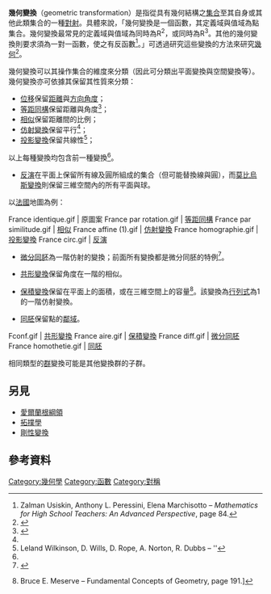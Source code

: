 '''幾何變換'''（geometric transformation）是指從具有幾何結構之[[集合|集合]]至其自身或其他此類集合的一種[[對射|對射]]。具體來說，「幾何變換是一個函數，其定義域與值域為點集合。幾何變換最常見的定義域與值域為同時為R<sup>2</sup>，或同時為R<sup>3</sup>。其他的幾何變換則要求須為一對一函數，使之有反函數<ref>Zalman Usiskin, Anthony L. Peressini, Elena Marchisotto – ''Mathematics for High School Teachers: An Advanced Perspective'', page 84.</ref>。」可透過研究這些變換的方法來研究[[幾何|幾何]]<ref>{{citation|first=Gerard A.|last=Venema|title=Foundations of Geometry|year=2006|publisher=Pearson Prentice Hall|isbn=9780131437005|page=285}}</ref>。

幾何變換可以其操作集合的維度來分類（因此可分類出平面變換與空間變換等）。幾何變換亦可依據其保留其性質來分類：
* [[位移|位移]]保留[[距離|距離]]與[[角度|方向角度]]；
* [[等距同構|等距同構]]保留距離與角度<ref name=Berger>{{google books |id=pN0iAVavPR8C|page=131}}</ref>；
* [[相似|相似]]保留距離間的比例；
* [[仿射變換|仿射變換]]保留平行<ref name=Berger />；
* [[投影變換|投影變換]]保留共線性<ref name=Wilkinson>Leland Wilkinson, D. Wills, D. Rope, A. Norton, R. Dubbs – ''{{google books|id=NRyGnjeNKJIC|page=182}}</ref>；

以上每種變換均包含前一種變換<ref name=Wilkinson />。

* [[反演|反演]]在平面上保留所有線及圓所組成的集合（但可能替換線與圓），而[[莫比烏斯變換|莫比烏斯變換]]則保留三維空間內的所有平面與球。

以[[法國|法國]]地圖為例：
<gallery>
France identique.gif | 原圖案
France par rotation.gif | [[等距同構|等距同構]]
France par similitude.gif | [[相似|相似]]
France affine (1).gif | [[仿射變換|仿射變換]]
France homographie.gif | [[投影變換|投影變換]]
France circ.gif | [[反演|反演]]
</gallery>

* [[微分同胚|微分同胚]]為一階仿射的變換；前面所有變換都是微分同胚的特例<ref>{{Cite web| title = first fundamental form| format = PDF| author = stevecheng| work = planetmath.org| date = 2013-03-13| accessdate = 2014-10-01| url = http://planetmath.org/sites/default/files/texpdf/37332.pdf| archive-date = 2014-07-14| archive-url = https://web.archive.org/web/20140714151921/http://planetmath.org/sites/default/files/texpdf/37332.pdf| dead-url = no}}</ref>。

* [[共形變換|共形變換]]保留角度在一階的相似。

* [[保積變換|保積變換]]保留在平面上的面積，或在三維空間上的容量<ref>{{google books|id=Y6jDAgAAQBAJ|page=191}} Bruce E. Meserve – Fundamental Concepts of Geometry, page 191.]</ref>。該變換為[[行列式|行列式]]為1的一階仿射變換。

* [[同胚|同胚]]保留點的[[鄰域|鄰域]]。
<gallery>
Fconf.gif | [[共形變換|共形變換]]
France aire.gif | [[保積變換|保積變換]]
France diff.gif | [[微分同胚|微分同胚]]
France homothetie.gif | [[同胚|同胚]]
</gallery>

相同類型的[[群|群]]變換可能是其他變換群的子群。

==另見==
* [[愛爾蘭根綱領|愛爾蘭根綱領]]
* [[拓撲學|拓撲學]]
* [[剛性變換|剛性變換]]

==參考資料==
{{reflist|30em}}

{{commons category|Geometrical transformations}}

[[Category:幾何學|Category:幾何學]]
[[Category:函數|Category:函數]]
[[Category:對稱|Category:對稱]]